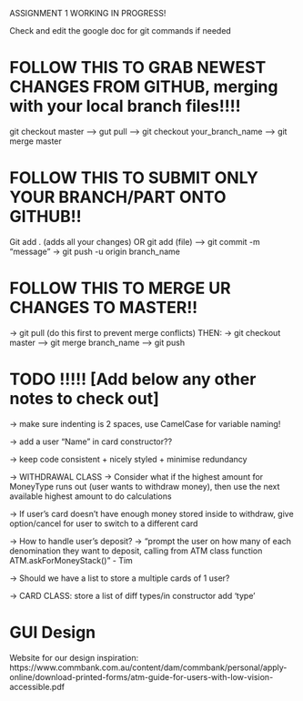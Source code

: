 ASSIGNMENT 1 WORKING IN PROGRESS!

Check and edit the google doc for git commands if needed

# FOLLOW THIS TO GRAB NEWEST CHANGES FROM GITHUB, merging with your local branch files!!!!
git checkout master --> gut pull --> git checkout your_branch_name --> git merge master
 
# FOLLOW THIS TO SUBMIT ONLY YOUR BRANCH/PART ONTO GITHUB!! 
Git add . (adds all your changes) OR git add (file) --> git commit -m “message” → git push -u origin branch_name

# FOLLOW THIS TO MERGE UR CHANGES  TO MASTER!!
-> git pull (do this first to prevent merge conflicts) 
    THEN:
-> git checkout master --> git merge branch_name --> git push

# TODO !!!!! [Add below any other notes to check out]

-> make sure indenting is 2 spaces, use CamelCase for variable naming!

-> add a user "Name" in card constructor??

-> keep code consistent + nicely styled + minimise redundancy

-> WITHDRAWAL CLASS
  -> Consider what if the highest amount for MoneyType runs out (user wants to withdraw money), then use the next available highest amount to do calculations

-> If user's card doesn't have enough money stored inside to withdraw, give option/cancel for user to switch to a different card

-> How to handle user's deposit? 
  -> "prompt the user on how many of each denomination they want to deposit, calling from ATM class function ATM.askForMoneyStack()" - Tim

-> Should we have a list to store a multiple cards of 1 user?

-> CARD CLASS: store a list of diff types/in constructor add 'type'

# GUI Design

Website for our design inspiration: https://www.commbank.com.au/content/dam/commbank/personal/apply-online/download-printed-forms/atm-guide-for-users-with-low-vision-accessible.pdf

